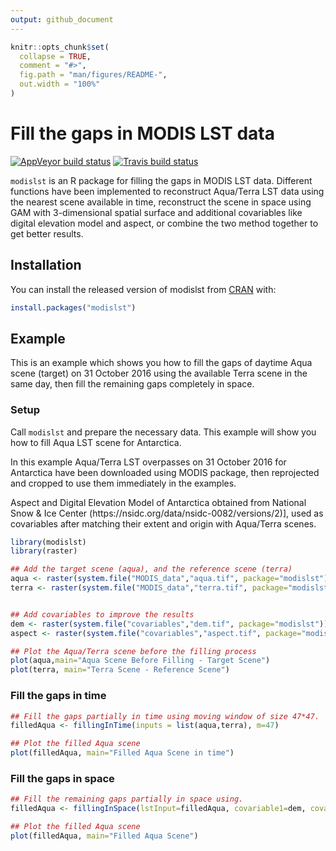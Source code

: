 ```yaml
---
output: github_document
---
```


<!-- README.md is generated from README.Rmd. Please edit that file -->

```r
knitr::opts_chunk$set(
  collapse = TRUE,
  comment = "#>",
  fig.path = "man/figures/README-",
  out.width = "100%"
)
```

# Fill the gaps in MODIS LST data  

<!-- badges: start -->
[![AppVeyor build status](https://ci.appveyor.com/api/projects/status/github/masawdah/modislst?branch=master&svg=true)](https://ci.appveyor.com/project/masawdah/modislst)
[![Travis build status](https://travis-ci.com/masawdah/modislst.svg?branch=master)](https://travis-ci.com/masawdah/modislst)
<!-- badges: end -->

`modislst` is an R package for filling the gaps in MODIS LST data. Different functions have been implemented to reconstruct Aqua/Terra LST data using the nearest scene available in time, reconstruct the scene in space using GAM with 3-dimensional spatial surface and additional covariables like digital elevation model and aspect, or combine the two method together to get better results. 

## Installation

You can install the released version of modislst from [CRAN](https://CRAN.R-project.org) with:

``` r
install.packages("modislst")
```

## Example

This is an example which shows you how to fill the gaps of daytime Aqua scene (target) on 31 October 2016 using the available Terra scene in the same day, then fill the remaining gaps completely in space.

### Setup

Call `modislst` and prepare the necessary data. This example will show you how to fill Aqua LST scene for Antarctica. 

In this example Aqua/Terra LST overpasses on 31 October 2016 for Antarctica have been downloaded using MODIS package, then reprojected and cropped to use them immediately in the examples.

Aspect and Digital Elevation Model of Antarctica obtained from National Snow & Ice Center (https://nsidc.org/data/nsidc-0082/versions/2)], used as covariables after matching their extent and origin with Aqua/Terra scenes. 

```r
library(modislst)
library(raster)

## Add the target scene (aqua), and the reference scene (terra)
aqua <- raster(system.file("MODIS_data","aqua.tif", package="modislst"))
terra <- raster(system.file("MODIS_data","terra.tif", package="modislst"))


## Add covariables to improve the results 
dem <- raster(system.file("covariables","dem.tif", package="modislst"))
aspect <- raster(system.file("covariables","aspect.tif", package="modislst"))

## Plot the Aqua/Terra scene before the filling process
plot(aqua,main="Aqua Scene Before Filling - Target Scene")
plot(terra, main="Terra Scene - Reference Scene")

```


### Fill the gaps in time
```r
## Fill the gaps partially in time using moving window of size 47*47.
filledAqua <- fillingInTime(inputs = list(aqua,terra), m=47)

## Plot the filled Aqua scene 
plot(filledAqua, main="Filled Aqua Scene in time")

```


### Fill the gaps in space
```r

## Fill the remaining gaps partially in space using.
filledAqua <- fillingInSpace(lstInput=filledAqua, covariable1=dem, covariable2=aspect)

## Plot the filled Aqua scene 
plot(filledAqua, main="Filled Aqua Scene")

```


